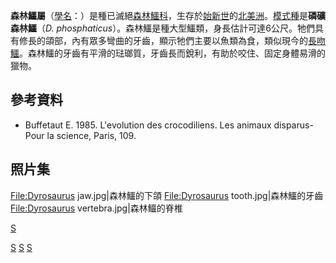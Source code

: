 {{Automatic taxobox
| taxon = Dyrosaurus
| authority = Thomas, 1893
| image = Dyrosaurus BW.jpg
| image_caption = 森林鱷
| fossil_range = {{fossil_range|55|40}}
| type_species = '''磷礦森林鱷<br>''Dyrosaurus phosphaticus'''''
| type_species_authority = Thomas, 1893
| subdivision_ranks = [[種|種]]
| subdivision =
*{{nowrap|'''磷礦森林鱷 ''D. phosphaticus''''' <br><small>Thomas, 1893</small>}}
*'''馬格利布森林鱷 ''D. maghribensis''''' <br><small>Jouve ''et al.'', 2006</small>
}}

'''森林鱷屬'''（[[學名|學名]]：{{lang|la|''Dyrosaurus''}}）是種已滅絕[[森林鱷科|森林鱷科]]，生存於[[始新世|始新世]]的[[北美洲|北美洲]]。[[模式種|模式種]]是'''磷礦森林鱷'''（''D. phosphaticus''）。森林鱷是種大型鱷類，身長估計可達6公尺。牠們具有修長的頜部，內有眾多彎曲的牙齒，顯示牠們主要以魚類為食，類似現今的[[長吻鱷|長吻鱷]]。森林鱷的牙齒有平滑的琺瑯質，牙齒長而銳利，有助於咬住、固定身體易滑的獵物。

==參考資料==
*Buffetaut E. 1985. L'evolution des crocodiliens. Les animaux disparus-Pour la science, Paris, 109.

==照片集==
<gallery>
File:Dyrosaurus jaw.jpg|森林鱷的下頜
File:Dyrosaurus tooth.jpg|森林鱷的牙齒
File:Dyrosaurus vertebra.jpg|森林鱷的脊椎
</gallery>
{{新鱷類|N.}}
{{Taxonbar|from=Q136439}}
[[分類:始新世鱷形類|S]]
[[Category:森林鱷科|S]]
[[Category:始新世爬行動物|S]]
[[Category:1893年描述的分类群|S]]


{{Paleo-reptile-stub}}
{{Crocodilia-stub}}